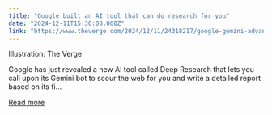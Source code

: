 ```yaml
---
title: "Google built an AI tool that can do research for you"
date: "2024-12-11T15:30:00.000Z"
link: "https://www.theverge.com/2024/12/11/24318217/google-gemini-advanced-deep-research-launch"
---
```


Illustration: The Verge
    

  
Google has just revealed a new AI tool called Deep Research that lets you call upon its Gemini bot to scour the web for you and write a detailed report based on its fi...

[Read more](https://www.theverge.com/2024/12/11/24318217/google-gemini-advanced-deep-research-launch)
